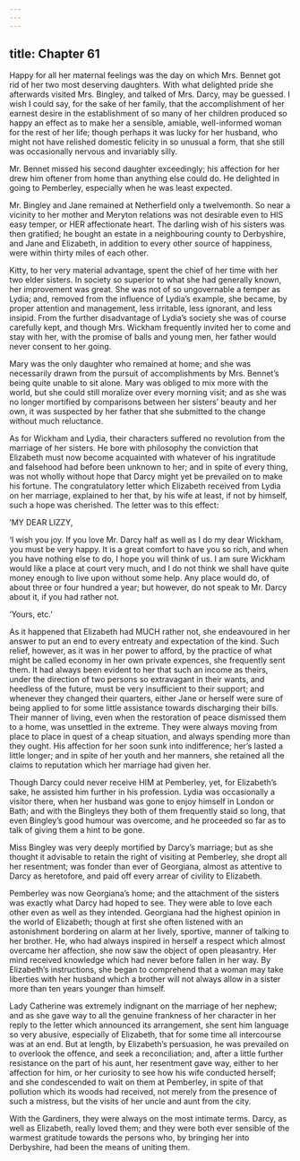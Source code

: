```yaml
---
---
---
```

title: Chapter 61
---

Happy for all her maternal feelings was the day on which Mrs. Bennet got rid of her two most deserving daughters. With what delighted pride she afterwards visited Mrs. Bingley, and talked of Mrs. Darcy, may be guessed. I wish I could say, for the sake of her family, that the accomplishment of her earnest desire in the establishment of so many of her children produced so happy an effect as to make her a sensible, amiable, well-informed woman for the rest of her life; though perhaps it was lucky for her husband, who might not have relished domestic felicity in so unusual a form, that she still was occasionally nervous and invariably silly.

Mr. Bennet missed his second daughter exceedingly; his affection for her drew him oftener from home than anything else could do. He delighted in going to Pemberley, especially when he was least expected.

Mr. Bingley and Jane remained at Netherfield only a twelvemonth. So near a vicinity to her mother and Meryton relations was not desirable even to HIS easy temper, or HER affectionate heart. The darling wish of his sisters was then gratified; he bought an estate in a neighbouring county to Derbyshire, and Jane and Elizabeth, in addition to every other source of happiness, were within thirty miles of each other.

Kitty, to her very material advantage, spent the chief of her time with her two elder sisters. In society so superior to what she had generally known, her improvement was great. She was not of so ungovernable a temper as Lydia; and, removed from the influence of Lydia’s example, she became, by proper attention and management, less irritable, less ignorant, and less insipid. From the further disadvantage of Lydia’s society she was of course carefully kept, and though Mrs. Wickham frequently invited her to come and stay with her, with the promise of balls and young men, her father would never consent to her going.

Mary was the only daughter who remained at home; and she was necessarily drawn from the pursuit of accomplishments by Mrs. Bennet’s being quite unable to sit alone. Mary was obliged to mix more with the world, but she could still moralize over every morning visit; and as she was no longer mortified by comparisons between her sisters’ beauty and her own, it was suspected by her father that she submitted to the change without much reluctance.

As for Wickham and Lydia, their characters suffered no revolution from the marriage of her sisters. He bore with philosophy the conviction that Elizabeth must now become acquainted with whatever of his ingratitude and falsehood had before been unknown to her; and in spite of every thing, was not wholly without hope that Darcy might yet be prevailed on to make his fortune. The congratulatory letter which Elizabeth received from Lydia on her marriage, explained to her that, by his wife at least, if not by himself, such a hope was cherished. The letter was to this effect:

‘MY DEAR LIZZY,

‘I wish you joy. If you love Mr. Darcy half as well as I do my dear Wickham, you must be very happy. It is a great comfort to have you so rich, and when you have nothing else to do, I hope you will think of us. I am sure Wickham would like a place at court very much, and I do not think we shall have quite money enough to live upon without some help. Any place would do, of about three or four hundred a year; but however, do not speak to Mr. Darcy about it, if you had rather not.



‘Yours, etc.’

As it happened that Elizabeth had MUCH rather not, she endeavoured in her answer to put an end to every entreaty and expectation of the kind. Such relief, however, as it was in her power to afford, by the practice of what might be called economy in her own private expences, she frequently sent them. It had always been evident to her that such an income as theirs, under the direction of two persons so extravagant in their wants, and heedless of the future, must be very insufficient to their support; and whenever they changed their quarters, either Jane or herself were sure of being applied to for some little assistance towards discharging their bills. Their manner of living, even when the restoration of peace dismissed them to a home, was unsettled in the extreme. They were always moving from place to place in quest of a cheap situation, and always spending more than they ought. His affection for her soon sunk into indifference; her’s lasted a little longer; and in spite of her youth and her manners, she retained all the claims to reputation which her marriage had given her.

Though Darcy could never receive HIM at Pemberley, yet, for Elizabeth’s sake, he assisted him further in his profession. Lydia was occasionally a visitor there, when her husband was gone to enjoy himself in London or Bath; and with the Bingleys they both of them frequently staid so long, that even Bingley’s good humour was overcome, and he proceeded so far as to talk of giving them a hint to be gone.

Miss Bingley was very deeply mortified by Darcy’s marriage; but as she thought it advisable to retain the right of visiting at Pemberley, she dropt all her resentment; was fonder than ever of Georgiana, almost as attentive to Darcy as heretofore, and paid off every arrear of civility to Elizabeth.

Pemberley was now Georgiana’s home; and the attachment of the sisters was exactly what Darcy had hoped to see. They were able to love each other even as well as they intended. Georgiana had the highest opinion in the world of Elizabeth; though at first she often listened with an astonishment bordering on alarm at her lively, sportive, manner of talking to her brother. He, who had always inspired in herself a respect which almost overcame her affection, she now saw the object of open pleasantry. Her mind received knowledge which had never before fallen in her way. By Elizabeth’s instructions, she began to comprehend that a woman may take liberties with her husband which a brother will not always allow in a sister more than ten years younger than himself.

Lady Catherine was extremely indignant on the marriage of her nephew; and as she gave way to all the genuine frankness of her character in her reply to the letter which announced its arrangement, she sent him language so very abusive, especially of Elizabeth, that for some time all intercourse was at an end. But at length, by Elizabeth’s persuasion, he was prevailed on to overlook the offence, and seek a reconciliation; and, after a little further resistance on the part of his aunt, her resentment gave way, either to her affection for him, or her curiosity to see how his wife conducted herself; and she condescended to wait on them at Pemberley, in spite of that pollution which its woods had received, not merely from the presence of such a mistress, but the visits of her uncle and aunt from the city.

With the Gardiners, they were always on the most intimate terms. Darcy, as well as Elizabeth, really loved them; and they were both ever sensible of the warmest gratitude towards the persons who, by bringing her into Derbyshire, had been the means of uniting them.